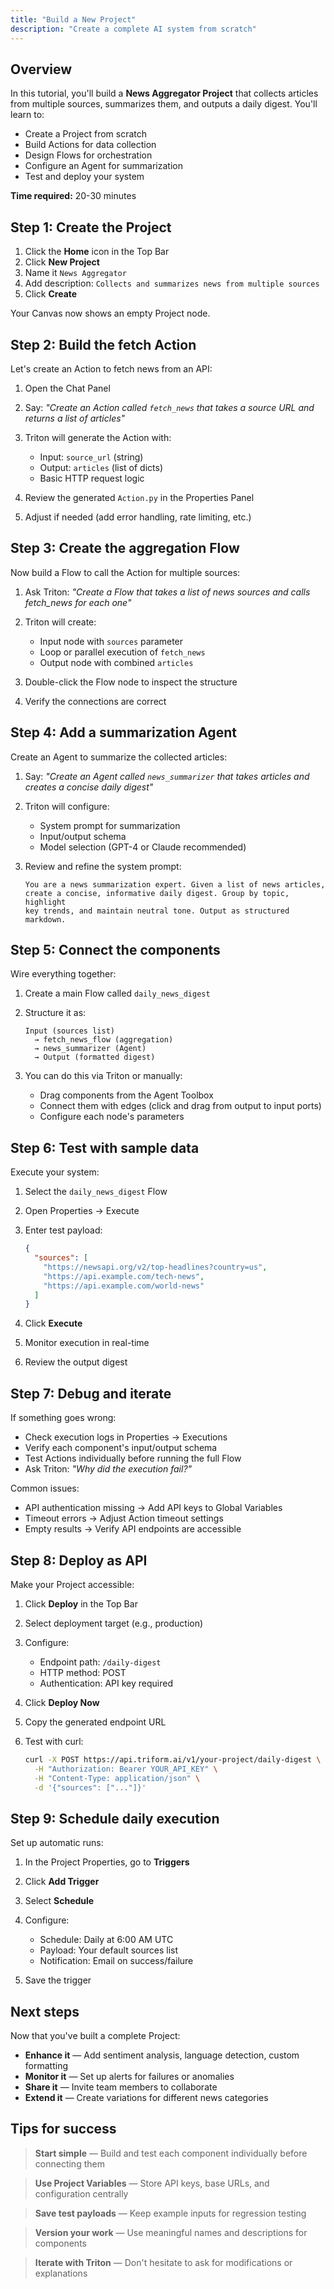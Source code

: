 ```yaml
---
title: "Build a New Project"
description: "Create a complete AI system from scratch"
---
```


## Overview

In this tutorial, you'll build a **News Aggregator Project** that collects articles from multiple sources, summarizes them, and outputs a daily digest. You'll learn to:

- Create a Project from scratch
- Build Actions for data collection
- Design Flows for orchestration
- Configure an Agent for summarization
- Test and deploy your system

**Time required:** 20-30 minutes

## Step 1: Create the Project

1. Click the **Home** icon in the Top Bar
2. Click **New Project**
3. Name it `News Aggregator`
4. Add description: `Collects and summarizes news from multiple sources`
5. Click **Create**

Your Canvas now shows an empty Project node.

## Step 2: Build the fetch Action

Let's create an Action to fetch news from an API:

1. Open the Chat Panel
2. Say: _"Create an Action called `fetch_news` that takes a source URL and returns a list of articles"_
3. Triton will generate the Action with:
   - Input: `source_url` (string)
   - Output: `articles` (list of dicts)
   - Basic HTTP request logic

4. Review the generated `Action.py` in the Properties Panel
5. Adjust if needed (add error handling, rate limiting, etc.)

## Step 3: Create the aggregation Flow

Now build a Flow to call the Action for multiple sources:

1. Ask Triton: _"Create a Flow that takes a list of news sources and calls fetch_news for each one"_
2. Triton will create:
   - Input node with `sources` parameter
   - Loop or parallel execution of `fetch_news`
   - Output node with combined `articles`

3. Double-click the Flow node to inspect the structure
4. Verify the connections are correct

## Step 4: Add a summarization Agent

Create an Agent to summarize the collected articles:

1. Say: _"Create an Agent called `news_summarizer` that takes articles and creates a concise daily digest"_
2. Triton will configure:
   - System prompt for summarization
   - Input/output schema
   - Model selection (GPT-4 or Claude recommended)

3. Review and refine the system prompt:
   ```
   You are a news summarization expert. Given a list of news articles,
   create a concise, informative daily digest. Group by topic, highlight
   key trends, and maintain neutral tone. Output as structured markdown.
   ```

## Step 5: Connect the components

Wire everything together:

1. Create a main Flow called `daily_news_digest`
2. Structure it as:
   ```
   Input (sources list)
     → fetch_news_flow (aggregation)
     → news_summarizer (Agent)
     → Output (formatted digest)
   ```

3. You can do this via Triton or manually:
   - Drag components from the Agent Toolbox
   - Connect them with edges (click and drag from output to input ports)
   - Configure each node's parameters

## Step 6: Test with sample data

Execute your system:

1. Select the `daily_news_digest` Flow
2. Open Properties → Execute
3. Enter test payload:
   ```json
   {
     "sources": [
       "https://newsapi.org/v2/top-headlines?country=us",
       "https://api.example.com/tech-news",
       "https://api.example.com/world-news"
     ]
   }
   ```

4. Click **Execute**
5. Monitor execution in real-time
6. Review the output digest

## Step 7: Debug and iterate

If something goes wrong:

- Check execution logs in Properties → Executions
- Verify each component's input/output schema
- Test Actions individually before running the full Flow
- Ask Triton: _"Why did the execution fail?"_

Common issues:
- API authentication missing → Add API keys to Global Variables
- Timeout errors → Adjust Action timeout settings
- Empty results → Verify API endpoints are accessible

## Step 8: Deploy as API

Make your Project accessible:

1. Click **Deploy** in the Top Bar
2. Select deployment target (e.g., production)
3. Configure:
   - Endpoint path: `/daily-digest`
   - HTTP method: POST
   - Authentication: API key required

4. Click **Deploy Now**
5. Copy the generated endpoint URL
6. Test with curl:
   ```bash
   curl -X POST https://api.triform.ai/v1/your-project/daily-digest \
     -H "Authorization: Bearer YOUR_API_KEY" \
     -H "Content-Type: application/json" \
     -d '{"sources": ["..."]}'
   ```

## Step 9: Schedule daily execution

Set up automatic runs:

1. In the Project Properties, go to **Triggers**
2. Click **Add Trigger**
3. Select **Schedule**
4. Configure:
   - Schedule: Daily at 6:00 AM UTC
   - Payload: Your default sources list
   - Notification: Email on success/failure

5. Save the trigger

## Next steps

Now that you've built a complete Project:

- **Enhance it** — Add sentiment analysis, language detection, custom formatting
- **Monitor it** — Set up alerts for failures or anomalies
- **Share it** — Invite team members to collaborate
- **Extend it** — Create variations for different news categories

## Tips for success

> **Start simple** — Build and test each component individually before connecting them

> **Use Project Variables** — Store API keys, base URLs, and configuration centrally

> **Save test payloads** — Keep example inputs for regression testing

> **Version your work** — Use meaningful names and descriptions for components

> **Iterate with Triton** — Don't hesitate to ask for modifications or explanations

